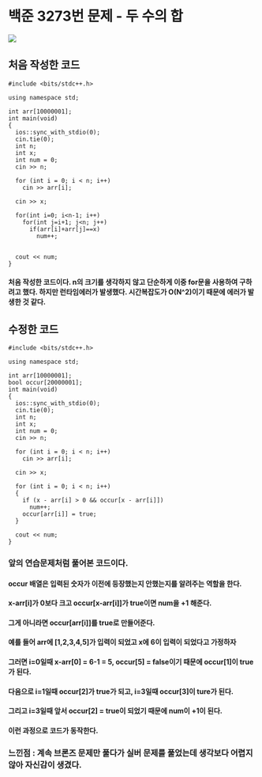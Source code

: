 # 백준 3273번 문제 - 두 수의 합

![](https://velog.velcdn.com/images/anjeonghyun_0911/post/f40c1d1a-b799-469e-8394-87f669f7b7dd/image.png)

## 처음 작성한 코드

```
#include <bits/stdc++.h>

using namespace std;

int arr[10000001];
int main(void)
{
  ios::sync_with_stdio(0);
  cin.tie(0);
  int n;
  int x;
  int num = 0;
  cin >> n;

  for (int i = 0; i < n; i++)
    cin >> arr[i];

  cin >> x;

  for(int i=0; i<n-1; i++)
    for(int j=i+1; j<n; j++)
      if(arr[i]+arr[j]==x)
        num++;


  cout << num;
}

```

#### 처음 작성한 코드이다. n의 크기를 생각하지 않고 단순하게 이중 for문을 사용하여 구하려고 했다. 하지만 런타임에러가 발생했다. 시간복잡도가 O(N^2)이기 때문에 에러가 발생한 것 같다.

## 수정한 코드

```
#include <bits/stdc++.h>

using namespace std;

int arr[10000001];
bool occur[20000001];
int main(void)
{
  ios::sync_with_stdio(0);
  cin.tie(0);
  int n;
  int x;
  int num = 0;
  cin >> n;

  for (int i = 0; i < n; i++)
    cin >> arr[i];

  cin >> x;

  for (int i = 0; i < n; i++)
  {
    if (x - arr[i] > 0 && occur[x - arr[i]])
      num++;
    occur[arr[i]] = true;
  }

  cout << num;
}

```

### 앞의 연습문제처럼 풀어본 코드이다.

#### occur 배열은 입력된 숫자가 이전에 등장했는지 안했는지를 알려주는 역할을 한다.

#### x-arr[i]가 0보다 크고 occur[x-arr[i]]가 true이면 num을 +1 해준다.

#### 그게 아니라면 occur[arr[i]]를 true로 만들어준다.

#### 예를 들어 arr에 [1,2,3,4,5]가 입력이 되었고 x에 6이 입력이 되었다고 가정하자

#### 그러면 i=0일때 x-arr[0] = 6-1 = 5, occur[5] = false이기 때문에 occur[1]이 true가 된다.

#### 다음으로 i=1일때 occur[2]가 true가 되고, i=3일때 occur[3]이 ture가 된다.

#### 그리고 i=3일때 앞서 occur[2] = true이 되었기 때문에 num이 +1이 된다.

#### 이런 과정으로 코드가 동작한다.

### 느낀점 : 계속 브론즈 문제만 풀다가 실버 문제를 풀었는데 생각보다 어렵지 않아 자신감이 생겼다.
